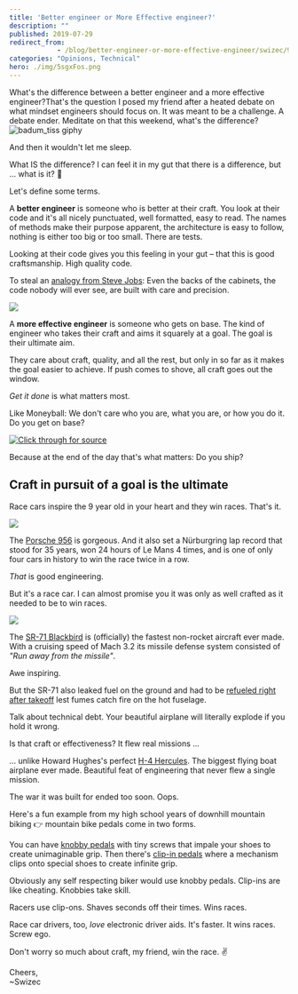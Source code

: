 ```yaml
---
title: 'Better engineer or More Effective engineer?'
description: ""
published: 2019-07-29
redirect_from: 
            - /blog/better-engineer-or-more-effective-engineer/swizec/9169
categories: "Opinions, Technical"
hero: ./img/5sgxFos.png
---
```


What's the difference between a better engineer and a more effective engineer?That's the question I posed my friend after a heated debate on what mindset engineers should focus on. It was meant to be a challenge. A debate ender. Meditate on that this weekend, what's the difference?![badum_tiss giphy](./img/media-3o7bu0DiYRxehc7dTi-giphy.gif)

And then it wouldn't let me sleep.

What IS the difference? I can feel it in my gut that there is a difference, but ... what is it? 🤨

Let's define some terms.

A **better engineer** is someone who is better at their craft. You look at their code and it's all nicely punctuated, well formatted, easy to read. The names of methods make their purpose apparent, the architecture is easy to follow, nothing is either too big or too small. There are tests.

Looking at their code gives you this feeling in your gut – that this is good craftsmanship. High quality code.

To steal an [analogy from Steve Jobs](https://www.goodreads.com/quotes/445621-when-you-re-a-carpenter-making-a-beautiful-chest-of-drawers): Even the backs of the cabinets, the code nobody will ever see, are built with care and precision.

![](./img/5sgxFos.png)

A **more effective engineer** is someone who gets on base. The kind of engineer who takes their craft and aims it squarely at a goal. The goal is their ultimate aim.

They care about craft, quality, and all the rest, but only in so far as it makes the goal easier to achieve. If push comes to shove, all craft goes out the window.

_Get it done_ is what matters most.

Like Moneyball: We don't care who you are, what you are, or how you do it. Do you get on base?

[![Click through for source](./img/techletter.app-screenshot-1564416546196.png)](https://www.youtube.com/watch?v=DtumWOsgFXc)

Because at the end of the day that's what matters: Do you ship?

## Craft in pursuit of a goal is the ultimate

Race cars inspire the 9 year old in your heart and they win races. That's it.

![](./img/sites-default-files-styles-16x9_929w-public-news-listicle-image-1_39.jpg)

The [Porsche 956](https://en.wikipedia.org/wiki/Porsche_956) is gorgeous. And it also set a Nürburgring lap record that stood for 35 years, won 24 hours of Le Mans 4 times, and is one of only four cars in history to win the race twice in a row.

_That_ is good engineering.

But it's a race car. I can almost promise you it was only as well crafted as it needed to be to win races.

![](./img/Sr71_1jpg2236cc.jpeg)

The [SR-71 Blackbird](https://en.wikipedia.org/wiki/Lockheed_SR-71_Blackbird) is (officially) the fastest non-rocket aircraft ever made. With a cruising speed of Mach 3.2 its missile defense system consisted of _"Run away from the missile"_.

Awe inspiring.

But the SR-71 also leaked fuel on the ground and had to be [refueled right after takeoff](https://theaviationgeekclub.com/former-sr-71-driver-explains-why-the-blackbird-had-to-refuel-after-takeoff/) lest fumes catch fire on the hot fuselage.

Talk about technical debt. Your beautiful airplane will literally explode if you hold it wrong.

Is that craft or effectiveness? It flew real missions ...

... unlike Howard Hughes's perfect [H-4 Hercules](https://en.wikipedia.org/wiki/Hughes_H-4_Hercules). The biggest flying boat airplane ever made. Beautiful feat of engineering that never flew a single mission.

The war it was built for ended too soon. Oops.

Here's a fun example from my high school years of downhill mountain biking 👉 mountain bike pedals come in two forms.

You can have [knobby pedals](https://www.rei.com/media/product/130123) with tiny screws that impale your shoes to create unimaginable grip. Then there's [clip-in pedals](https://www.rei.com/media/product/878487) where a mechanism clips onto special shoes to create infinite grip.

Obviously any self respecting biker would use knobby pedals. Clip-ins are like cheating. Knobbies take skill.

Racers use clip-ons. Shaves seconds off their times. Wins races.

Race car drivers, too, _love_ electronic driver aids. It's faster. It wins races. Screw ego.

Don't worry so much about craft, my friend, win the race. ✌️

Cheers,  
~Swizec
